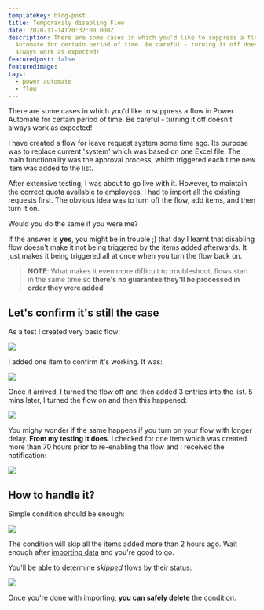 ```yaml
---
templateKey: blog-post
title: Temporarily disabling Flow
date: 2020-11-14T20:32:00.000Z
description: There are some cases in which you'd like to suppress a flow in Power
  Automate for certain period of time. Be careful - turning it off doesn't
  always work as expected!
featuredpost: false
featuredimage:
tags:
  - power automate
  - flow
---
```

There are some cases in which you'd like to suppress a flow in Power Automate for certain period of time. Be careful - turning it off doesn't always work as expected!

I have created a flow for leave request system some time ago. Its purpose was to replace current 'system' which was based on one Excel file. The main functionality was the approval process, which triggered each time new item was added to the list.

After extensive testing, I was about to go live with it. However, to maintain the correct quota available to employees, I had to import all the existing requests first. The obvious idea was to turn off the flow, add items, and then turn it on.

Would you do the same if you were me?

If the answer is **yes**, you might be in trouble ;) that day I learnt that disabling flow doesn't make it not being triggered by the items added afterwards. It just makes it being triggered all at once when you turn the flow back on.

> **NOTE**: What makes it even more difficult to troubleshoot, flows start in the same time so **there's no guarantee they'll be processed in order they were added**

## Let's confirm it's still the case

As a test I created very basic flow:

![](../../img/2020-11-11-21_19_43-window.png)

I added one item to confirm it's working. It was:

![](../../img/2020-11-11-21_50_34-mail.png)

Once it arrived, I turned the flow off and then added 3 entries into the list. 5 mins later, I turned the flow on and then this happened:

![](../../img/2020-11-11-21_55_08-mail.png)

You mighy wonder if the same happens if you turn on your flow with longer delay. **From my testing it does**. I checked for one item which was created more than 70 hours prior to re-enabling the flow and I received the notification:

![](../../img/2020-11-14-21_12_28-mail.png)

## How to handle it?

Simple condition should be enough:

![](../../img/2020-11-11-22_05_13-edit-your-flow-_-power-automate.png)

The condition will skip all the items added more than 2 hours ago. Wait enough after [importing data](https://robdy.io/import-excel-to-shp-list/) and you're good to go.

You'll be able to determine _skipped_ flows by their status:

![](../../img/2020-11-11-22_11_00-mail.png)

Once you're done with importing, **you can safely delete** the condition.
